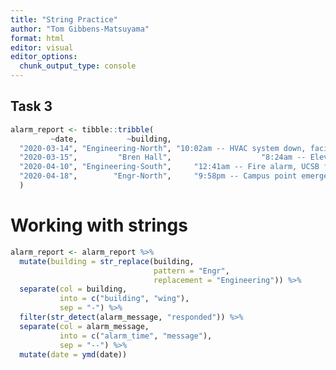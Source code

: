 ```yaml
---
title: "String Practice"
author: "Tom Gibbens-Matsuyama"
format: html
editor: visual
editor_options: 
  chunk_output_type: console
---
```


## Task 3

```r
alarm_report <- tibble::tribble(
         ~date,           ~building,                                               ~alarm_message,
  "2020-03-14", "Engineering-North", "10:02am -- HVAC system down, facilities management alerted",
  "2020-03-15",         "Bren Hall",                    "8:24am -- Elevator North out of service",
  "2020-04-10", "Engineering-South",     "12:41am -- Fire alarm, UCSB fire responded and cleared",
  "2020-04-18",        "Engr-North",     "9:58pm -- Campus point emergency siren, UCPD responded"
  )

```

# Working with strings

```r
alarm_report <- alarm_report %>% 
  mutate(building = str_replace(building, 
                                pattern = "Engr", 
                                replacement = "Engineering")) %>% 
  separate(col = building, 
           into = c("building", "wing"),
           sep = "-") %>% 
  filter(str_detect(alarm_message, "responded")) %>% 
  separate(col = alarm_message,
           into = c("alarm_time", "message"),
           sep = "--") %>% 
  mutate(date = ymd(date))
```

